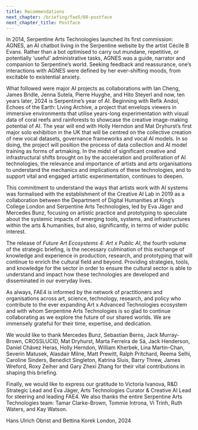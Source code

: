 ```yaml
---
title: Recommendations
next_chapter: /briefing/fae5/08-postface
next_chapter_title: Postface
---
```


<Box>

In 2014, Serpentine Arts Technologies launched its first commission: AGNES, an AI chatbot living in the Serpentine website by the artist Cécile B Evans. Rather than a bot optimised to carry out mundane, repetitive, or potentially ‘useful’ administrative tasks, AGNES was a guide, narrator and companion to Serpentine’s world. Seeking feedback and reassurance, one’s interactions with AGNES were defined by her ever-shifting moods, from excitable to existential anxiety.

What followed were major AI projects as collaborations with Ian Cheng, James Bridle, Jenna Sutela, Pierre Huyghe, and Hito Steyerl and now, ten years later, 2024 is Serpentine’s year of AI. Beginning with Refik Andol, Echoes of the Earth: Living Archive, a project that envelops viewers in immersive environments that utilise years-long experimentation with visual data of coral reefs and rainforests to showcase the creative image-making potential of AI. The year will end with Holly Herndon and Mat Dryhurst’s first major solo exhibition in the UK that will be centred on the collective creation of new vocal datasets, governance frameworks and vocal AI models. In so doing, the project will position the process of data collection and AI model training as forms of artmaking. In the midst of significant creative and infrastructural shifts brought on by the acceleration and proliferation of AI technologies, the relevance and importance of artists and arts organisations to understand the mechanics and implications of these technologies, and to support vital and engaged artistic experimentation, continues to deepen.

This commitment to understand the ways that artists work with AI systems was formalised with the establishment of the Creative AI Lab in 2019 as a collaboration between the Department of Digital Humanities at King’s College London and Serpentine Arts Technologies, led by Eva Jäger and Mercedes Bunz, focusing on artistic practice and prototyping to speculate about the systemic impacts of emerging tools, systems, and infrastructures within the arts & humanities, but also, significantly, in terms of wider public interest.

The release of _Future Art Ecosystems 4: Art x Public AI_, the fourth volume of the strategic briefing, is the necessary culmination of this exchange of knowledge and experience in production, research, and prototyping that will continue to enrich the cultural field and beyond. Providing strategies, tools, and knowledge for the sector in order to ensure the cultural sector is able to understand and impact how these technologies are developed and disseminated in our everyday lives.

As always, FAE4 is informed by the network of practitioners and organisations across art, science, technology, research, and policy who contribute to the ever expanding Art x Advanced Technologies ecosystem and with whom Serpentine Arts Technologies is so glad to continue collaborating as we explore the future of our shared worlds. We are immensely grateful for their time, expertise, and dedication.

We would like to thank Mercedes Bunz, Sebastian Berns, Jack Murray-Brown, CROSSLUCID, Mat Dryhurst, Marta Ferreira de Sá, Jack Henderson, Daniel Chávez Heras, Holly Herndon, William Kherbek, Lina Martin-Chan, Severin Matusek, Alasdair Milne, Matt Prewitt, Ralph Pritchard, Reema Selhi, Caroline Sinders, Benedict Singleton, Katrina Sluis, Barry Threw, James Wreford, Roxy Zeiher and Gary Zhexi Zhang for their vital contributions in shaping this briefing.

Finally, we would like to express our gratitude to Victoria Ivanova, R&D Strategic Lead and Eva Jäger, Arts Technologies Curator & Creative AI Lead for steering and leading FAE4. We also thanks the entire Serpentine Arts Technologies team: Tamar Clarke-Brown, Tommie Introna, Vi Trinh, Ruth Waters, and Kay Watson.

Hans Ulrich Obrist and Bettina Korek London, 2024

</Box>
